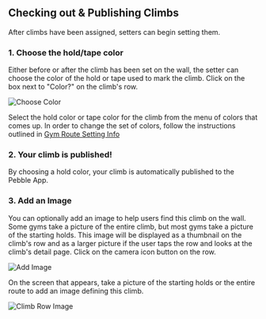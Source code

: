 ## Checking out & Publishing Climbs

After climbs have been assigned, setters can begin setting them.

### 1. Choose the hold/tape color

Either before or after the climb has been set on the wall, the setter can choose the color of the hold or tape used to mark the climb. Click on the box next to "Color?" on the climb's row.

![Choose Color](../images/choose-color.png)

Select the hold color or tape color for the climb from the menu of colors that comes up. In order to change the set of colors, follow the instructions outlined in [Gym Route Setting Info](/gym-management/create-gym/route-setting-info)

### 2. Your climb is published!

By choosing a hold color, your climb is automatically published to the Pebble App.

### 3. Add an Image

You can optionally add an image to help users find this climb on the wall. Some gyms take a picture of the entire climb, but most gyms take a picture of the starting holds. This image will be displayed as a thumbnail on the climb's row and as a larger picture if the user taps the row and looks at the climb's detail page. Click on the camera icon button on the row.

![Add Image](../images/add-image.png)

On the screen that appears, take a picture of the starting holds or the entire route to add an image defining this climb.

![Climb Row Image](../images/climb-row-image.png)
